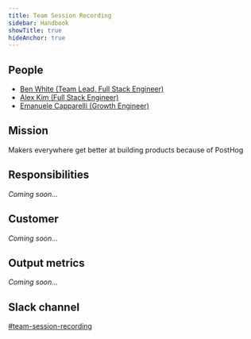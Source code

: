 ```yaml
---
title: Team Session Recording
sidebar: Handbook
showTitle: true
hideAnchor: true
---
```


## People

- [Ben White (Team Lead, Full Stack Engineer)](/handbook/company/team/#ben-white-full-stack-engineer)
- [Alex Kim (Full Stack Engineer)](/handbook/company/team/#alex-kim-full-stack-engineer)
- [Emanuele Capparelli (Growth Engineer)](/handbook/company/team#emanuele-capparelli-growth-engineer)

## Mission

Makers everywhere get better at building products because of PostHog

## Responsibilities

_Coming soon..._

## Customer

_Coming soon..._

## Output metrics

_Coming soon..._

## Slack channel

[#team-session-recording](https://posthog.slack.com/messages/team-session-recording)
